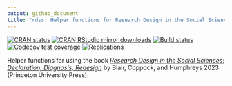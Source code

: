 ```yaml
---
output: github_document
title: "rdss: Helper functions for Research Design in the Social Sciences book"
---
```


[![CRAN status](https://www.r-pkg.org/badges/version/rdss)](https://cran.r-project.org/package=rdss)
[![CRAN RStudio mirror downloads](https://cranlogs.r-pkg.org/badges/grand-total/rdss?color=green)](https://r-pkg.org/pkg/rdss)
[![Build status](https://github.com/DeclareDesign/rdss/actions/workflows/R-CMD-check.yaml/badge.svg)](https://github.com/DeclareDesign/rdss/actions/workflows/R-CMD-check.yaml)
[![Codecov test coverage](https://codecov.io/gh/DeclareDesign/rdss/graph/badge.svg)](https://app.codecov.io/gh/DeclareDesign/rdss)
[![Replications](https://softwarecite.com/badge/rdss)](https://softwarecite.com/package/rdss)

Helper functions for using the book [*Research Design in the Social Sciences: Declaration, Diagnosis, Redesign*](https://book.declaredesign.org/) by Blair, Coppock, and Humphreys 2023 (Princeton University Press). 

